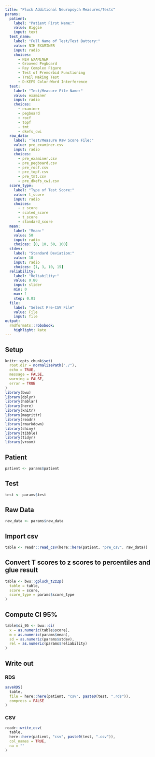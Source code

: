 ```yaml
---
title: "Pluck Additional Neuropsych Measures/Tests"
params:
  patient:
    label: "Patient First Name:"
    value: Biggie
    input: text
  test_name:
    label: "Full Name of Test/Test Battery:"
    value: NIH EXAMINER
    input: radio
    choices:
      - NIH EXAMINER
      - Grooved Pegboard
      - Rey Complex Figure
      - Test of Premorbid Functioning
      - Trail Making Test
      - D-KEFS Color-Word Interference
  test:
    label: "Test/Measure File Name:"
    value: examiner
    input: radio
    choices:
      - examiner
      - pegboard
      - rocf
      - topf
      - tmt
      - dkefs_cwi
  raw_data:
    label: "Test/Measure Raw Score File:"
    value: pre_examiner.csv
    input: radio
    choices:
      - pre_examiner.csv
      - pre_pegboard.csv
      - pre_rocf.csv
      - pre_topf.csv
      - pre_tmt.csv
      - pre_dkefs_cwi.csv
  score_type:
    label: "Type of Test Score:"
    value: t_score
    input: radio
    choices:
      - z_score
      - scaled_score
      - t_score
      - standard_score
  mean:
    label: "Mean:"
    value: 50
    input: radio
    choices: [0, 10, 50, 100]
  stdev:
    label: "Standard Deviation:"
    value: 10
    input: radio
    choices: [1, 3, 10, 15]
  reliability:
    label: "Reliability:"
    value: 0.80
    input: slider
    min: 0
    max: 1
    step: 0.01
  file:
    label: "Select Pre-CSV File"
    value: File
    input: file
output:
  rmdformats::robobook:
    highlight: kate
---
```


## Setup

```r
knitr::opts_chunk$set(
  root.dir = normalizePath("./"),
  echo = TRUE,
  message = FALSE,
  warning = FALSE,
  error = TRUE
)
library(bwu)
library(dplyr)
library(hablar)
library(here)
library(knitr)
library(magrittr)
library(readr)
library(rmarkdown)
library(shiny)
library(tibble)
library(tidyr)
library(vroom)
```

## Patient

```r
patient <- params$patient
```

## Test

```r
test <- params$test
```

## Raw Data

```r
raw_data <- params$raw_data
```

## Import csv

```r
table <- readr::read_csv(here::here(patient, "pre_csv", raw_data))
```

## Convert T scores to z scores to percentiles and glue result

```r
table <- bwu::gpluck_t2z2p(
  table = table,
  score = score,
  score_type = params$score_type
)
```

## Compute CI 95%

```r
table$ci_95 <- bwu::ci(
  x = as.numeric(table$score),
  m = as.numeric(params$mean),
  sd = as.numeric(params$stdev),
  rel = as.numeric(params$reliability)
)
```

## Write out

### RDS

```r
saveRDS(
  table,
  file = here::here(patient, "csv", paste0(test, ".rds")),
  compress = FALSE
)
```

### CSV

```r
readr::write_csv(
  table,
  here::here(patient, "csv", paste0(test, ".csv")),
  col_names = TRUE,
  na = ""
)
```
